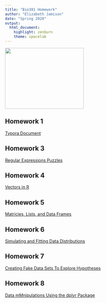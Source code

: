 ```yaml
---
title: "Bio381 Homework"
author: "Elizabeth Jamison"
date: "Spring 2020"
output: 
  html_document: 
    highlight: zenburn
    theme: spacelab
---
```


<img src="LabProfile_Jamison.jpg" width="260" height="200" />

## Homework 1
[Typora Document](Lab1_Assignment.html)

## Homework 3
[Regular Expressions Puzzles](Homework_3.html)

## Homework 4
[Vectors in R](Homework_4.html)

## Homework 5
[Matricies, Lists, and Data Frames](Homework_5.html)

## Homework 6
[Simulating and Fitting Data Distributions](Homework_6.html)

## Homework 7
[Creating Fake Data Sets To Explore Hypotheses](Homework_7.html)

## Homework 8
[Data mMnipulations Using the dplyr Package](Homework_8.html)

